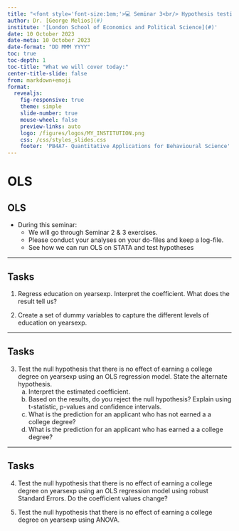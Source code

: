 ```yaml
---
title: "<font style='font-size:1em;'>💻 Seminar 3<br/> Hypothesis testing & OLS</font>"
author: Dr. [George Melios](#)
institute: '[London School of Economics and Political Science](#)'
date: 10 October 2023
date-meta: 10 October 2023
date-format: "DD MMM YYYY"
toc: true
toc-depth: 1
toc-title: "What we will cover today:"
center-title-slide: false
from: markdown+emoji
format:
  revealjs: 
    fig-responsive: true
    theme: simple
    slide-number: true
    mouse-wheel: false
    preview-links: auto
    logo: /figures/logos/MY_INSTITUTION.png
    css: /css/styles_slides.css
    footer: 'PB4A7- Quantitative Applications for Behavioural Science'
---
```


# OLS 

## OLS

- During this seminar:
    -	We will go through Seminar 2 & 3 exercises. 
    - Please conduct your analyses on your do-files and keep a log-file.
    - See how we can run OLS on STATA and test hypotheses


---

## Tasks

1.	Regress education on yearsexp. Interpret the coefficient. What does the result tell us?

2.	Create a set of dummy variables to capture the different levels of education on yearsexp. 

---

## Tasks

3.	Test the null hypothesis that there is no effect of earning a college degree on yearsexp using an OLS regression model. State the alternate hypothesis.  
    a.	Interpret the estimated coefficient. 
    b.	Based on the results, do you reject the null hypothesis? Explain using t-statistic, p-values and confidence intervals. 
    c.	What is the prediction for an applicant who has not earned a a college degree? 
    d.	What is the prediction for an applicant who has earned a a college degree? 

---

## Tasks

4.	Test the null hypothesis that there is no effect of earning a college degree on yearsexp using an OLS regression model using robust Standard Errors. Do the coefficient values change? 

5.	Test the null hypothesis that there is no effect of earning a college degree on yearsexp using ANOVA.
